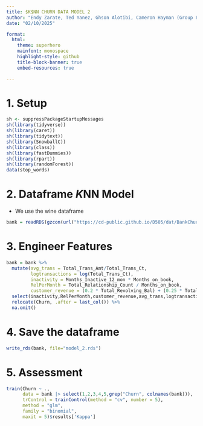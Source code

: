 ---
title: $K$NN CHURN DATA MODEL 2
author: "Endy Zarate, Ted Yanez, Ghson Alotibi, Cameron Hayman (Group 8)"
date: "02/10/2025"

format: 
  html:  
    theme: superhero  
    mainfont: monospace
    highlight-style: github
    title-block-banner: true
    embed-resources: true

---

# 1. Setup

```{r}
sh <- suppressPackageStartupMessages
sh(library(tidyverse))
sh(library(caret))
sh(library(tidytext))
sh(library(SnowballC))
sh(library(class))
sh(library(fastDummies))
sh(library(rpart)) 
sh(library(randomForest)) 
data(stop_words)
```

# 2. Dataframe $K$NN Model

- We use the wine dataframe

```{r}
bank = readRDS(gzcon(url("https://cd-public.github.io/D505/dat/BankChurners.rds")))
```

# 3. Engineer Features

```{r}
bank = bank %>%
  mutate(avg_trans = Total_Trans_Amt/Total_Trans_Ct,
         logtransactions = log(Total_Trans_Ct),
         inactivity = Months_Inactive_12_mon * Months_on_book,
         RelPerMonth = Total_Relationship_Count / Months_on_book,
         customer_revenue = (0.2 * Total_Revolving_Bal) + (0.25 * Total_Trans_Ct) - (15 * Contacts_Count_12_mon)) %>%
  select(inactivity,RelPerMonth,customer_revenue,avg_trans,logtransactions,Churn) %>%
  relocate(Churn, .after = last_col()) %>%
  na.omit()

```


# 4. Save the dataframe

```{r}
write_rds(bank, file="model_2.rds")
```


# 5. Assessment

```{r}
train(Churn ~ .,
      data = bank |> select(1,2,3,4,5,grep("Churn", colnames(bank))), 
      trControl = trainControl(method = "cv", number = 5),
      method = "glm",
      family = "binomial",
      maxit = 5)$results['Kappa']
```























